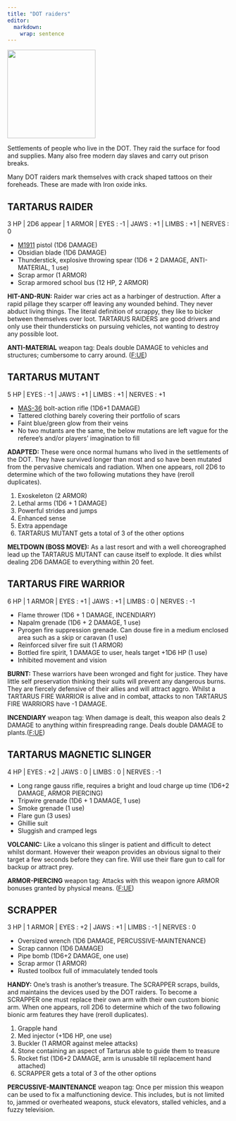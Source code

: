```yaml
---
title: "DOT raiders"
editor: 
  markdown: 
    wrap: sentence
---
```


![](images/DOT_raiders.png){width=200px fig-align="center"}

Settlements of people who live in the DOT. They raid the surface for food and supplies. Many also free modern day slaves and carry out prison breaks.

Many DOT raiders mark themselves with crack shaped tattoos on their foreheads.
These are made with Iron oxide inks.

## TARTARUS RAIDER {#raider}

3 HP | 2D6 appear | 1 ARMOR | EYES : -1 | JAWS : +1 | LIMBS : +1 | NERVES : 0

- [M1911](https://en.wikipedia.org/wiki/M1911_pistol) pistol (1D6 DAMAGE)
- Obsidian blade (1D6 DAMAGE)
- Thunderstick, explosive throwing spear (1D6 + 2 DAMAGE, ANTI-MATERIAL, 1 use)
- Scrap armor (1 ARMOR)
- Scrap armored school bus (12 HP, 2 ARMOR)

__HIT-AND-RUN:__ Raider war cries act as a harbinger of destruction. After a rapid pillage they scarper off leaving any wounded behind. They never abduct living things. The literal definition of scrappy, they like to bicker between themselves over loot. TARTARUS RAIDERS are good drivers and only use their thundersticks on pursuing vehicles, not wanting to destroy any possible loot.

__ANTI-MATERIAL__ weapon tag: Deals double DAMAGE to vehicles and structures; cumbersome to carry around. ([F:UE](https://claymorerpgs.itch.io/fist))

## TARTARUS MUTANT {#tartarus_mutant}

5 HP | EYES : -1 | JAWS : +1 | LIMBS : +1 | NERVES : +1

- [MAS-36](https://en.wikipedia.org/wiki/MAS-36_rifle) bolt-action rifle (1D6+1 DAMAGE)
- Tattered clothing barely covering their portfolio of scars
- Faint blue/green glow from their veins
- No two mutants are the same, the below mutations are left vague for the referee's and/or players' imagination to fill

__ADAPTED:__ These were once normal humans who lived in the settlements of the DOT. They have survived longer than most and so have been mutated from the pervasive chemicals and radiation. When one appears, roll 2D6 to determine which of the two following mutations they have (reroll duplicates).

1. Exoskeleton (2 ARMOR)
2. Lethal arms (1D6 + 1 DAMAGE)
3. Powerful strides and jumps
4. Enhanced sense
5. Extra appendage
6. TARTARUS MUTANT gets a total of 3 of the other options

__MELTDOWN (BOSS MOVE):__ As a last resort and with a well choreographed lead up the TARTARUS MUTANT can cause itself to explode. It dies whilst dealing 2D6 DAMAGE to everything within 20 feet.

## TARTARUS FIRE WARRIOR {#fire_warrior}

6 HP | 1 ARMOR | EYES : +1 | JAWS : +1 | LIMBS : 0 | NERVES : -1

- Flame thrower (1D6 + 1 DAMAGE, INCENDIARY)
- Napalm grenade (1D6 + 2 DAMAGE, 1 use)
- Pyrogen fire suppression grenade. Can douse fire in a medium enclosed area such as a skip or caravan  (1 use)
- Reinforced silver fire suit (1 ARMOR)
- Bottled fire spirit, 1 DAMAGE to user, heals target +1D6 HP (1 use)
- Inhibited movement and vision

__BURNT:__ These warriors have been wronged and fight for justice. 
They have little self preservation thinking their suits will prevent any dangerous burns. 
They are fiercely defensive of their allies and will attract aggro. 
Whilst a TARTARUS FIRE WARRIOR is alive and in combat, attacks to non TARTARUS FIRE WARRIORS have -1 DAMAGE.

__INCENDIARY__ weapon tag: When damage is dealt, this weapon also deals 2 DAMAGE to anything within firespreading range. Deals double DAMAGE to plants.([F:UE](https://claymorerpgs.itch.io/fist))

## TARTARUS MAGNETIC SLINGER {#magnetic_slinger}

4 HP | EYES : +2 | JAWS : 0 | LIMBS : 0 | NERVES : -1

- Long range gauss rifle, requires a bright and loud charge up time (1D6+2 DAMAGE, ARMOR PIERCING)
- Tripwire grenade (1D6 + 1 DAMAGE, 1 use)
- Smoke grenade (1 use)
- Flare gun (3 uses)
- Ghillie suit
- Sluggish and cramped legs

__VOLCANIC:__ Like a volcano this slinger is patient and difficult to detect whilst dormant. However their weapon provides an obvious signal to their target a few seconds before they can fire. Will use their flare gun to call for backup or attract prey.

__ARMOR-PIERCING__ weapon tag: Attacks with this weapon ignore ARMOR bonuses granted by physical means. ([F:UE](https://claymorerpgs.itch.io/fist))

## SCRAPPER {#scrapper}

3 HP | 1 ARMOR | EYES : +2 | JAWS : +1 | LIMBS : -1 | NERVES : 0

- Oversized wrench (1D6 DAMAGE, PERCUSSIVE-MAINTENANCE)
- Scrap cannon (1D6 DAMAGE)
- Pipe bomb (1D6+2 DAMAGE, one use)
- Scrap armor (1 ARMOR)
- Rusted toolbox full of immaculately tended tools

__HANDY:__ One's trash is another's treasure. 
The SCRAPPER scraps, builds, and maintains the devices used by the DOT raiders.
To become a SCRAPPER one must replace their own arm with their own custom bionic arm.
When one appears, roll 2D6 to determine which of the two following bionic arm features they have (reroll duplicates).

1. Grapple hand
2. Med injector (+1D6 HP, one use)
3. Buckler (1 ARMOR against melee attacks)
4. Stone containing an aspect of Tartarus able to guide them to treasure
5. Rocket fist (1D6+2 DAMAGE, arm is unusable till replacement hand attached)
6. SCRAPPER gets a total of 3 of the other options

__PERCUSSIVE-MAINTENANCE__ weapon tag: Once per mission this weapon can be used to fix a malfunctioning device.
This includes, but is not limited to, jammed or overheated weapons, stuck elevators, stalled vehicles, and a fuzzy television.
